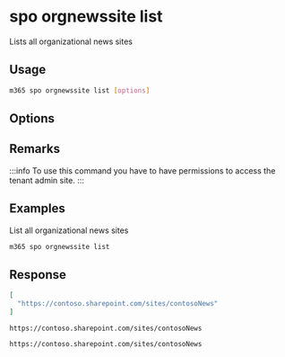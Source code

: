 
# spo orgnewssite list

Lists all organizational news sites

## Usage

```sh
m365 spo orgnewssite list [options]
```

## Options

<Global />

## Remarks

:::info
To use this command you have to have permissions to access the tenant admin site.
:::

## Examples

List all organizational news sites

```sh
m365 spo orgnewssite list
```

## Response

<Tabs>
  <TabItem value="json" label="JSON">

  ```json
  [
    "https://contoso.sharepoint.com/sites/contosoNews"
  ]
  ```

  </TabItem>
  <TabItem value="text" label="Text">

  ```text
  https://contoso.sharepoint.com/sites/contosoNews
  ```

  </TabItem>
  <TabItem value="csv" label="CSV">

  ```csv
  https://contoso.sharepoint.com/sites/contosoNews
  ```

  </TabItem>
</Tabs>
